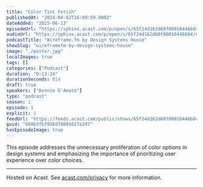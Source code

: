 ```yaml
---
title: "Color Tint Fetish"
publishedAt: "2024-04-02T16:09:59.000Z"
dateAdded: "2025-06-13"
episodeUrl: "https://sphinx.acast.com/p/open/s/65f24d162d60f00016446604/e/660b3fb7936d78001627a297/media.mp3"
audioUrl: "https://sphinx.acast.com/p/open/s/65f24d162d60f00016446604/e/660b3fb7936d78001627a297/media.mp3"
podcastTitle: "Wireframe.fm by Design Systems House"
showSlug: "wireframefm-by-design-systems-house"
image: "./poster.jpg"
localImages: true
tags: []
categories: ["Podcast"]
duration: "0:13:34"
durationSeconds: 814
draft: true
speakers: ["Donnie D'Amato"]
type: "podcast"
season: 1
episode: 1
explicit: 1
feedUrl: "https://feeds.acast.com/public/shows/65f24d162d60f00016446604"
guid: "660b3fb7936d78001627a297"
hasEpisodeImage: true
---
```

This episode addresses the unnecessary proliferation of color options in design systems and emphasizing the importance of prioritizing user experience over color choices.  

---

Hosted on Acast. See [acast.com/privacy](https://acast.com/privacy) for more information.

